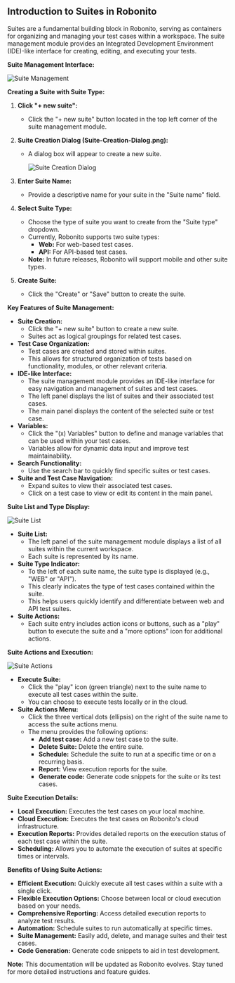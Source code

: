 ## Introduction to Suites in Robonito

Suites are a fundamental building block in Robonito, serving as containers for organizing and managing your test cases within a workspace. The suite management module provides an Integrated Development Environment (IDE)-like interface for creating, editing, and executing your tests.

**Suite Management Interface:**

![Suite Management](https://raw.githubusercontent.com/Robonito/docs/refs/heads/main/public/Test-IDE.png)

**Creating a Suite with Suite Type:**

1.  **Click "+ new suite":**
    * Click the "+ new suite" button located in the top left corner of the suite management module.
2.  **Suite Creation Dialog (Suite-Creation-Dialog.png):**
    * A dialog box will appear to create a new suite.

        ![Suite Creation Dialog](https://raw.githubusercontent.com/Robonito/docs/refs/heads/main/public/CreateNewSuiteDialog.png)

3.  **Enter Suite Name:**
    * Provide a descriptive name for your suite in the "Suite name" field.
4.  **Select Suite Type:**
    * Choose the type of suite you want to create from the "Suite type" dropdown.
    * Currently, Robonito supports two suite types:
        * **Web:** For web-based test cases.
        * **API:** For API-based test cases.
    * **Note:** In future releases, Robonito will support mobile and other suite types.
5.  **Create Suite:**
    * Click the "Create" or "Save" button to create the suite.

**Key Features of Suite Management:**

* **Suite Creation:**
    * Click the "+ new suite" button to create a new suite.
    * Suites act as logical groupings for related test cases.
* **Test Case Organization:**
    * Test cases are created and stored within suites.
    * This allows for structured organization of tests based on functionality, modules, or other relevant criteria.
* **IDE-like Interface:**
    * The suite management module provides an IDE-like interface for easy navigation and management of suites and test cases.
    * The left panel displays the list of suites and their associated test cases.
    * The main panel displays the content of the selected suite or test case.
* **Variables:**
    * Click the "(x) Variables" button to define and manage variables that can be used within your test cases.
    * Variables allow for dynamic data input and improve test maintainability.
* **Search Functionality:**
    * Use the search bar to quickly find specific suites or test cases.
* **Suite and Test Case Navigation:**
    * Expand suites to view their associated test cases.
    * Click on a test case to view or edit its content in the main panel.

**Suite List and Type Display:**

![Suite List](https://raw.githubusercontent.com/Robonito/docs/refs/heads/main/public/SuitesInLeftPane.png)

* **Suite List:**
    * The left panel of the suite management module displays a list of all suites within the current workspace.
    * Each suite is represented by its name.
* **Suite Type Indicator:**
    * To the left of each suite name, the suite type is displayed (e.g., "WEB" or "API").
    * This clearly indicates the type of test cases contained within the suite.
    * This helps users quickly identify and differentiate between web and API test suites.
* **Suite Actions:**
    * Each suite entry includes action icons or buttons, such as a "play" button to execute the suite and a "more options" icon for additional actions.

**Suite Actions and Execution:**

![Suite Actions](https://raw.githubusercontent.com/Robonito/docs/refs/heads/main/public/SuiteActions.png)

* **Execute Suite:**
    * Click the "play" icon (green triangle) next to the suite name to execute all test cases within the suite.
    * You can choose to execute tests locally or in the cloud.
* **Suite Actions Menu:**
    * Click the three vertical dots (ellipsis) on the right of the suite name to access the suite actions menu.
    * The menu provides the following options:
        * **Add test case:** Add a new test case to the suite.
        * **Delete Suite:** Delete the entire suite.
        * **Schedule:** Schedule the suite to run at a specific time or on a recurring basis.
        * **Report:** View execution reports for the suite.
        * **Generate code:** Generate code snippets for the suite or its test cases.

**Suite Execution Details:**

* **Local Execution:** Executes the test cases on your local machine.
* **Cloud Execution:** Executes the test cases on Robonito's cloud infrastructure.
* **Execution Reports:** Provides detailed reports on the execution status of each test case within the suite.
* **Scheduling:** Allows you to automate the execution of suites at specific times or intervals.

**Benefits of Using Suite Actions:**

* **Efficient Execution:** Quickly execute all test cases within a suite with a single click.
* **Flexible Execution Options:** Choose between local or cloud execution based on your needs.
* **Comprehensive Reporting:** Access detailed execution reports to analyze test results.
* **Automation:** Schedule suites to run automatically at specific times.
* **Suite Management:** Easily add, delete, and manage suites and their test cases.
* **Code Generation:** Generate code snippets to aid in test development.

**Note:** This documentation will be updated as Robonito evolves. Stay tuned for more detailed instructions and feature guides.